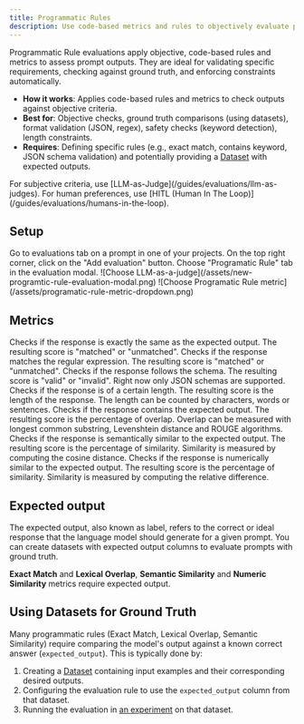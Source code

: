 ```yaml
---
title: Programmatic Rules
description: Use code-based metrics and rules to objectively evaluate prompt outputs.
---
```


Programmatic Rule evaluations apply objective, code-based rules and metrics to assess prompt outputs. They are ideal for validating specific requirements, checking against ground truth, and enforcing constraints automatically.


- **How it works**: Applies code-based rules and metrics to check outputs against objective criteria.
- **Best for**: Objective checks, ground truth comparisons (using datasets), format validation (JSON, regex), safety checks (keyword detection), length constraints.
- **Requires**: Defining specific rules (e.g., exact match, contains keyword, JSON schema validation) and potentially providing a [Dataset](/guides/datasets/overview) with expected outputs.

<Note>
For subjective criteria, use [LLM-as-Judge](/guides/evaluations/llm-as-judges).
For human preferences, use [HITL (Human In The Loop)](/guides/evaluations/humans-in-the-loop).
</Note>

## Setup

<Steps>
  <Step title="Go to evaluations tab">
    Go to evaluations tab on a prompt in one of your projects.
  </Step>
  <Step title="Add evaluation">
    On the top right corner, click on the "Add evaluation" button.
  </Step>
  <Step title="Choose Programatic Rule">
    Choose "Programatic Rule" tab in the evaluation modal.
    ![Choose LLM-as-a-judge](/assets/new-programtic-rule-evaluation-modal.png)
  </Step>
  <Step title="Choose a metric">
    ![Choose Programatic Rule metric](/assets/programatic-rule-metric-dropdown.png)
  </Step>
</Steps>

## Metrics

<ParamField path="Exact Match">
  Checks if the response is exactly the same as the expected output. The resulting score is "matched" or "unmatched".
</ParamField>

<ParamField path="Regular Expression">
  Checks if the response matches the regular expression. The resulting score is "matched" or "unmatched".
</ParamField>

<ParamField path="Schema Validation">
  Checks if the response follows the schema. The resulting score is "valid" or "invalid". Right now only JSON schemas are supported.
</ParamField>

<ParamField path="Length Count">
  Checks if the response is of a certain length. The resulting score is the length of the response. The length can be counted by characters, words or sentences.
</ParamField>

<ParamField path="Lexical Overlap">
  Checks if the response contains the expected output. The resulting score is the percentage of overlap. Overlap can be measured with longest common substring, Levenshtein distance and ROUGE algorithms.
</ParamField>

<ParamField path="Semantic Similarity">
  Checks if the response is semantically similar to the expected output. The resulting score is the percentage of similarity. Similarity is measured by computing the cosine distance.
</ParamField>

<ParamField path="Numeric Similarity">
  Checks if the response is numerically similar to the expected output. The resulting score is the percentage of similarity. Similarity is measured by computing the relative difference.
</ParamField>


## Expected output

The expected output, also known as label, refers to the correct or ideal response that the language model should generate for a given prompt. You can create datasets with expected output columns to evaluate prompts with ground truth.

<Note>**Exact Match** and **Lexical Overlap**, **Semantic Similarity** and **Numeric Similarity** metrics require expected output.</Note>

## Using Datasets for Ground Truth

Many programmatic rules (Exact Match, Lexical Overlap, Semantic Similarity) require comparing the model's output against a known correct answer (`expected_output`). This is typically done by:

1.  Creating a [Dataset](/guides/datasets/overview) containing input examples and their corresponding desired outputs.
2.  Configuring the evaluation rule to use the `expected_output` column from that dataset.
3.  Running the evaluation in [an experiment](/guides/evaluations/running-evaluations#running-evaluations-on-datasets-run-experiment) on that dataset.
